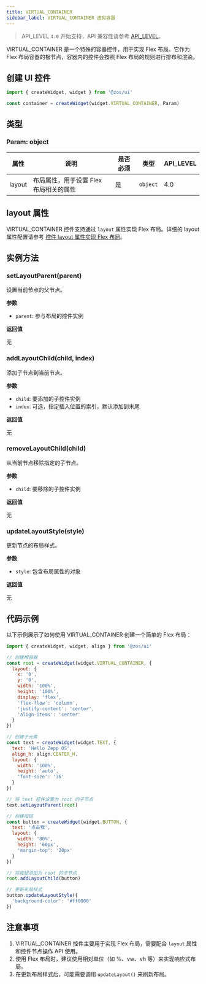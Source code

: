 ```yaml
---
title: VIRTUAL_CONTAINER
sidebar_label: VIRTUAL_CONTAINER 虚拟容器
---
```


> API_LEVEL `4.0` 开始支持，API 兼容性请参考 [API_LEVEL](../../../../../guides/framework/device/compatibility.md)。

VIRTUAL_CONTAINER 是一个特殊的容器控件，用于实现 Flex 布局。它作为 Flex 布局容器的根节点，容器内的控件会按照 Flex 布局的规则进行排布和渲染。

## 创建 UI 控件

```js
import { createWidget, widget } from '@zos/ui'

const container = createWidget(widget.VIRTUAL_CONTAINER, Param)
```

## 类型

### Param: object

| 属性   | 说明                                   | 是否必须 | 类型     | API_LEVEL |
| ------ | -------------------------------------- | -------- | -------- | --------- |
| layout | 布局属性，用于设置 Flex 布局相关的属性 | 是       | `object` | 4.0       |

## layout 属性

VIRTUAL_CONTAINER 控件支持通过 `layout` 属性实现 Flex 布局。详细的 layout 属性配置请参考 [控件 layout 属性实现 Flex 布局](../../../../../guides/framework/device/layout.md)。

## 实例方法

### setLayoutParent(parent)

设置当前节点的父节点。

**参数**

- `parent`: 参与布局的控件实例

**返回值**

无

### addLayoutChild(child, index)

添加子节点到当前节点。

**参数**

- `child`: 要添加的子控件实例
- `index`: 可选，指定插入位置的索引，默认添加到末尾

**返回值**

无

### removeLayoutChild(child)

从当前节点移除指定的子节点。

**参数**

- `child`: 要移除的子控件实例

**返回值**

无

### updateLayoutStyle(style)

更新节点的布局样式。

**参数**

- `style`: 包含布局属性的对象

**返回值**

无

## 代码示例

以下示例展示了如何使用 VIRTUAL_CONTAINER 创建一个简单的 Flex 布局：

```js
import { createWidget, widget, align } from '@zos/ui'

// 创建根容器
const root = createWidget(widget.VIRTUAL_CONTAINER, {
  layout: {
    x: '0',
    y: '0',
    width: '100%',
    height: '100%',
    display: 'flex',
    'flex-flow': 'column',
    'justify-content': 'center',
    'align-items': 'center'
  }
})

// 创建子元素
const text = createWidget(widget.TEXT, {
  text: 'Hello Zepp OS',
  align_h: align.CENTER_H,
  layout: {
    width: '100%',
    height: 'auto',
    'font-size': '36'
  }
})

// 将 text 控件设置为 root 的子节点
text.setLayoutParent(root)

// 创建按钮
const button = createWidget(widget.BUTTON, {
  text: '点击我',
  layout: {
    width: '80%',
    height: '60px',
    'margin-top': '20px'
  }
})

// 将按钮添加为 root 的子节点
root.addLayoutChild(button)

// 更新布局样式
button.updateLayoutStyle({
  'background-color': '#ff0000'
})
```

## 注意事项

1. VIRTUAL_CONTAINER 控件主要用于实现 Flex 布局，需要配合 `layout` 属性和控件节点操作 API 使用。
2. 使用 Flex 布局时，建议使用相对单位（如 %、vw、vh 等）来实现响应式布局。
3. 在更新布局样式后，可能需要调用 `updateLayout()` 来刷新布局。
